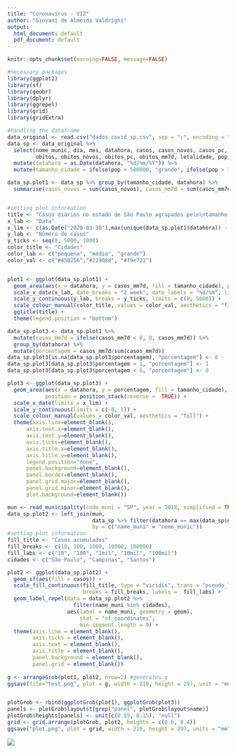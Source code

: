 ```yaml
---
title: "Coronavírus - VIZ"
author: "Giovani de Almeida Valdrighi"
output:
  html_document: default
  pdf_document: default
---
```


```r
knitr::opts_chunk$set(warning=FALSE, message=FALSE)
```


```r
#necessary packages
library(ggplot2)
library(sf)
library(geobr)
library(dplyr)
library(ggrepel)
library(grid)
library(gridExtra)
```

```r
#handling the dataframe
data_original <- read.csv("dados_covid_sp.csv", sep = ";", encoding = "UTF-8")
data_sp <- data_original %>%
  select(nome_munic, dia, mes, datahora, casos, casos_novos, casos_pc, casos_mm7d, 
         obitos, obitos_novos, obitos_pc, obitos_mm7d, letalidade, pop, pop_60, semana_epidem) %>%
  mutate(datahora = as.Date(datahora, "%d/%m/%Y")) %>%
  mutate(tamanho_cidade = ifelse(pop > 500000, "grande", ifelse(pop > 100000, "média", "pequena")))

data_sp.plot1 <- data_sp %>% group_by(tamanho_cidade, datahora) %>%
  summarise(casos_novos = sum(casos_novos), casos_mm7d = sum(casos_mm7d))


#setting plot information
title <- "Casos diários no estado de São Paulo agrupados pelo\ntamanho das cidades (pop.)"
x_lab <- "Data"
x_lim <- c(as.Date("2020-03-30"),max(unique(data_sp.plot1$datahora)) - 7)
y_lab <- "Número de casos"
y_ticks <- seq(0, 5000, 1000)
color_title <- "Cidades"
color_lab <- c("pequena", "média", "grande")
color_val <- c("#450256","#21908d", "#f9e721")


plot1 <- ggplot(data_sp.plot1) +
  geom_area(aes(x = datahora, y = casos_mm7d, fill = tamanho_cidade), position = position_stack(reverse = TRUE)) +
  scale_x_date(x_lab, date_breaks = "2 week", date_labels = "%d/%m", limits = x_lim) +
  scale_y_continuous(y_lab, breaks = y_ticks, limits = c(0, 5000)) +
  scale_colour_manual(color_title, values = color_val, aesthetics = "fill") +
  ggtitle(title) +
  theme(legend.position = "bottom")

data_sp.plot3 <- data_sp.plot1 %>% 
  mutate(casos_mm7d = ifelse(casos_mm7d < 0, 0, casos_mm7d)) %>%
  group_by(datahora) %>% 
  mutate(porcentagem = casos_mm7d/sum(casos_mm7d))
data_sp.plot3[is.na(data_sp.plot3$porcentagem), "porcentagem"] <- 0
data_sp.plot3[data_sp.plot3$porcentagem > 1, "porcentagem"] <- 1
data_sp.plot3[data_sp.plot3$porcentagem < 0, "porcentagem"] <- 0

plot3 <- ggplot(data_sp.plot3) +
  geom_area(aes(x = datahora, y = porcentagem, fill = tamanho_cidade), 
            position = position_stack(reverse =  TRUE)) +
  scale_x_date(limits = x_lim) +
  scale_y_continuous(limits = c(-0, 1)) +
  scale_colour_manual(values = color_val, aesthetics = "fill") +
  theme(axis.line=element_blank(),
      axis.text.x=element_blank(),
      axis.text.y=element_blank(),
      axis.ticks=element_blank(),
      axis.title.x=element_blank(),
      axis.title.y=element_blank(),
      legend.position="none",
      panel.background=element_blank(),
      panel.border=element_blank(),
      panel.grid.major=element_blank(),
      panel.grid.minor=element_blank(),
      plot.background=element_blank())

mun <- read_municipality(code_muni = "SP", year = 2018, simplified = TRUE)
data_sp.plot2 <- left_join(mun, 
                           data_sp %>% filter(datahora == max(data_sp$datahora)), 
                           by = c("name_muni" = "nome_munic"))
#setting plot information
fill_title <- "Casos acumulados"
fill_breaks <- c(10, 100, 1000, 10000, 100000)
fill_labs <- c("10", "100", "1mil", "10mil", "100mil")
cidades <- c("São Paulo", "Campinas", "Santos")

plot2 <- ggplot(data_sp.plot2) +
  geom_sf(aes(fill = casos)) +
  scale_fill_continuous(fill_title, type = "viridis", trans = "pseudo_log",
                        breaks = fill_breaks, labels =  fill_labs) +
  geom_label_repel(data = data_sp.plot2 %>% 
                     filter(name_muni %in% cidades), 
                   aes(label = name_muni, geometry = geom),
                       stat = "sf_coordinates",
                       min.segment.length = 0) +
  theme(axis.line = element_blank(),
        axis.ticks = element_blank(),
        axis.text = element_blank(),
        axis.title = element_blank(),
        panel.background = element_blank(),
        panel.grid = element_blank())
  
g <- arrangeGrob(plot1, plot2, nrow=2) #generates g
ggsave(file="test.png", plot = g, width = 210, height = 297, unit = "mm") #saves g


plotGrob <- rbind(ggplotGrob(plot1), ggplotGrob(plot3))
panels <- plotGrob$layout$t[grep("panel", plotGrob$layout$name)]
plotGrob$heights[panels] <- unit(c(0.85, 0.15), "null")
grid <- grid.arrange(plotGrob, plot2, heights = c(0.6, 0.4))
ggsave("plot.png", plot = grid, width = 210, height = 297, units = "mm")

```
<img src = "plot.png"></img>

